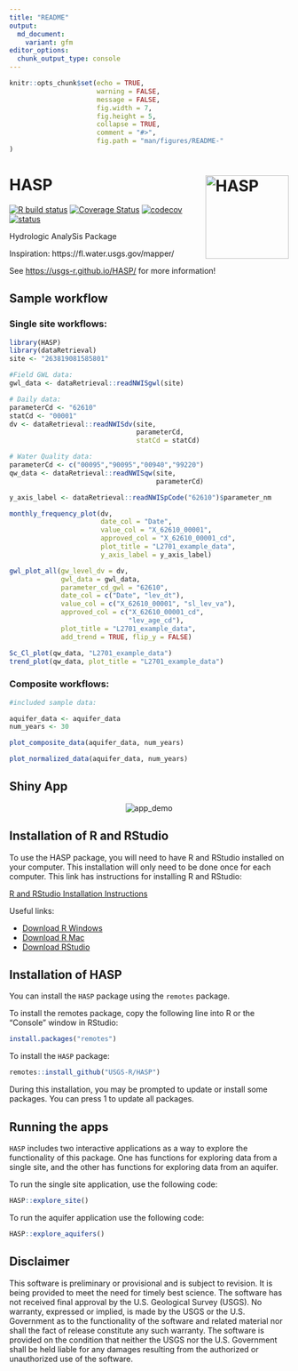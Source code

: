 ```yaml
---
title: "README"
output:
  md_document:
    variant: gfm
editor_options: 
  chunk_output_type: console
---
```


```r
knitr::opts_chunk$set(echo = TRUE,
                      warning = FALSE,
                      message = FALSE,
                      fig.width = 7,
                      fig.height = 5,
                      collapse = TRUE,
                      comment = "#>",
                      fig.path = "man/figures/README-"
)
```

# HASP  <img src="man/figures/R_logo.png" alt="HASP" height="150px" align="right" />

[![R build status](https://github.com/USGS-R/HASP/workflows/R-CMD-check/badge.svg)](https://github.com/USGS-R/HASP/actions)
[![Coverage Status](https://coveralls.io/repos/github/USGS-R/HASP/badge.svg?branch=master)](https://coveralls.io/github/USGS-R/HASP?branch=master)
[![codecov](https://codecov.io/gh/USGS-R/HASP/branch/master/graph/badge.svg)](https://codecov.io/gh/USGS-R/HASP)
[![status](https://img.shields.io/badge/USGS-Research-blue.svg)](https://owi.usgs.gov/R/packages.html#research)

Hydrologic AnalySis Package

Inspiration:
https://fl.water.usgs.gov/mapper/

See [https://usgs-r.github.io/HASP/](https://usgs-r.github.io/HASP/) for more information! 

## Sample workflow

### Single site workflows:
```r
library(HASP)
library(dataRetrieval)
site <- "263819081585801"

#Field GWL data:
gwl_data <- dataRetrieval::readNWISgwl(site)

# Daily data:
parameterCd <- "62610"
statCd <- "00001"
dv <- dataRetrieval::readNWISdv(site,
                                parameterCd,
                                statCd = statCd)

# Water Quality data:
parameterCd <- c("00095","90095","00940","99220")
qw_data <- dataRetrieval::readNWISqw(site,
                                     parameterCd)


```


```r

y_axis_label <- dataRetrieval::readNWISpCode("62610")$parameter_nm

monthly_frequency_plot(dv,
                       date_col = "Date",
                       value_col = "X_62610_00001",
                       approved_col = "X_62610_00001_cd",
                       plot_title = "L2701_example_data",
                       y_axis_label = y_axis_label)

gwl_plot_all(gw_level_dv = dv, 
             gwl_data = gwl_data, 
             parameter_cd_gwl = "62610",
             date_col = c("Date", "lev_dt"),
             value_col = c("X_62610_00001", "sl_lev_va"),
             approved_col = c("X_62610_00001_cd",
                              "lev_age_cd"),
             plot_title = "L2701_example_data", 
             add_trend = TRUE, flip_y = FALSE)

Sc_Cl_plot(qw_data, "L2701_example_data")
trend_plot(qw_data, plot_title = "L2701_example_data")
```

### Composite workflows:
```r

#included sample data:

aquifer_data <- aquifer_data
num_years <- 30

plot_composite_data(aquifer_data, num_years)

plot_normalized_data(aquifer_data, num_years)
```

## Shiny App

<p align="center">
  <img src="https://code.usgs.gov/water/stats/HASP/raw/master/man/figures/app.gif" alt="app_demo">
</p>

## Installation of R and RStudio

To use the HASP package, you will need to have R and RStudio installed on your computer. This installation will only need to be done once for each computer. This link has instructions for installing R and RStudio:  
  
[R and RStudio Installation Instructions](https://owi.usgs.gov/R/training-curriculum/installr/)  

Useful links:

* [Download R Windows](https://cran.r-project.org/bin/windows/base/)
* [Download R Mac](https://cran.r-project.org/bin/macosx/)
* [Download RStudio](https://www.rstudio.com/products/rstudio/download/)

## Installation of HASP

You can install the `HASP` package using the `remotes` package.

To install the remotes package, copy the following line into R or the "Console" window in RStudio:

```r
install.packages("remotes")
```

To install the `HASP` package:

```r
remotes::install_github("USGS-R/HASP")
```

During this installation, you may be prompted to update or install some packages. You can press 1 to update all packages.

## Running the apps

`HASP` includes two interactive applications as a way to explore the functionality of this package. One has functions for exploring data from a single site, and the other has functions for exploring data from an aquifer.  
  
To run the single site application, use the following code:  

```r
HASP::explore_site()
```

To run the aquifer application use the following code:

```r
HASP::explore_aquifers()
```

## Disclaimer

This software is preliminary or provisional and is subject to revision. It is being provided to meet the need for timely best science. The software has not received final approval by the U.S. Geological Survey (USGS). No warranty, expressed or implied, is made by the USGS or the U.S. Government as to the functionality of the software and related material nor shall the fact of release constitute any such warranty. The software is provided on the condition that neither the USGS nor the U.S. Government shall be held liable for any damages resulting from the authorized or unauthorized use of the software.

